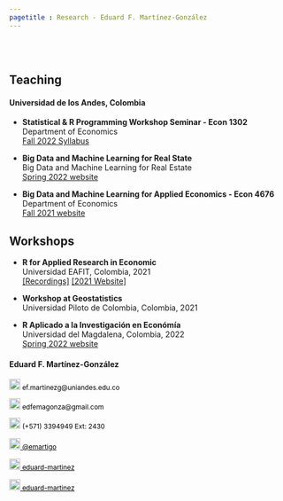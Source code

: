 ```yaml
---
pagetitle : Research - Eduard F. Martínez-González
---
```


<br>  </br> <!--- Agrega lineas en blanco --->

<p>  </p> <!--- Agrega una linea en blanco --->

<!------------- Panel de la izquierda ------------->
<div class="col-sm-9">

## Teaching

#### Universidad de los Andes, Colombia

* **Statistical & R Programming Workshop Seminar - Econ 1302** <br>
  Department of Economics <br>
  [Fall 2022 Syllabus](https://eduard-martinez.github.io/teaching/r_uniandes/2022-02/syllabus.pdf)

* **Big Data and Machine Learning for Real State** <br>
  Big Data and Machine Learning for Real Estate  <br>
  [Spring 2022 website](https://ignaciomsarmiento.github.io/teaching/BDML)

* **Big Data and Machine Learning for Applied Economics - Econ 4676**  <br>
  Department of Economics  <br>
  [Fall 2021 website](https://github.com/ECON-4676-UNIANDES-Fall-2021)
  
## Workshops

* **R for Applied Research in Economic** <br>
  Universidad EAFIT, Colombia, 2021 <br>
  [[Recordings]](https://www.youtube.com/channel/UCLqqb0eZ1razOkTDusAVEnA) [[2021 Website]](https://github.com/taller-R/taller_cief_202102)
  
* **Workshop at Geostatistics** <br>
  Universidad Piloto de Colombia, Colombia, 2021 <br>

* **R Aplicado a la Investigación en Económía** <br>
  Universidad del Magdalena, Colombia, 2022 <br>
  [Spring 2022 website](https://eduard-martinez.github.io/teaching/unimag/2022-02/website.html)
  
</div>
<!------------- Panel de la izquierda ------------->



<!------------- Panel de la derecha ------------->
<div class="col-sm-3">

#### Eduard F. Martínez-González
 
<!-- Correo -->
<p style="color:black;font-size:12px;"><img alt="Qries" src="./images/correo.png" width=20" height="20"> ef.martinezg@uniandes.edu.co </img></p>

<!-- Correo -->
<p style="color:black;font-size:12px;"><img alt="Qries" src="./images/correo.png" width=20" height="20"> edfemagonza@gmail.com </img></p>

<!-- Tel -->
<p style="color:black;font-size:12px;"><img alt="Qries" src="./images/tel.png" width=20" height="20"> (+571) 3394949 Ext: 2430</img></p>

<!-- Twitter -->
 <a href="https://twitter.com/emartigo" style="color:black;font-size:12px;"> <img alt="Qries" src="./images/twitter.jpg" width=20" height="20">  @emartigo</a> 

<!-- gitlab -->
<a href="https://gitlab.com/eduard-martinez" style="color:black;font-size:12px;"> <img alt="Qries" src="./images/gitlab.png" width=20" height="20">  eduard-martinez</a>

<!-- GitHub -->
<a href="https://github.com/eduard-martinez" style="color:black;font-size:12px;"> <img alt="Qries" src="./images/github.png" width=20" height="20">  eduard-martinez</a>

</div>
<!------------- Panel de la derecha ------------->



<br>  </br> <!--- Agrega lineas en blanco --->